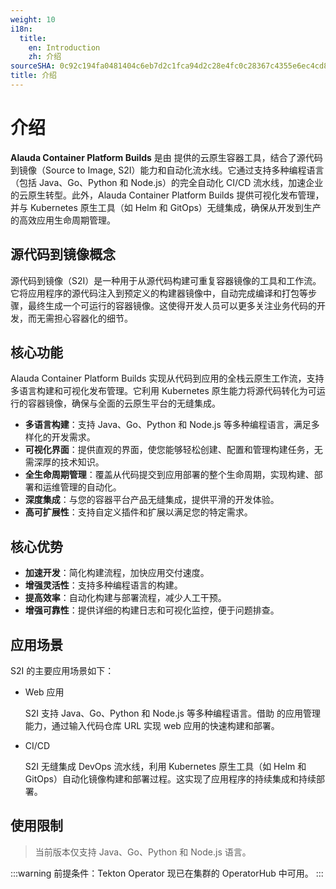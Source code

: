 ```yaml
---
weight: 10
i18n:
  title:
    en: Introduction
    zh: 介绍
sourceSHA: 0c92c194fa0481404c6eb7d2c1fca94d2c28e4fc0c28367c4355e6ec4cd8f336
title: 介绍
---
```


# 介绍

**Alauda Container Platform Builds** 是由 <Term name="product" textCase="capitalize" /> 提供的云原生容器工具，结合了源代码到镜像（Source to Image, S2I）能力和自动化流水线。它通过支持多种编程语言（包括 Java、Go、Python 和 Node.js）的完全自动化 CI/CD 流水线，加速企业的云原生转型。此外，Alauda Container Platform Builds 提供可视化发布管理，并与 Kubernetes 原生工具（如 Helm 和 GitOps）无缝集成，确保从开发到生产的高效应用生命周期管理。

## 源代码到镜像概念

源代码到镜像（S2I）是一种用于从源代码构建可重复容器镜像的工具和工作流。它将应用程序的源代码注入到预定义的构建器镜像中，自动完成编译和打包等步骤，最终生成一个可运行的容器镜像。这使得开发人员可以更多关注业务代码的开发，而无需担心容器化的细节。

## 核心功能

Alauda Container Platform Builds 实现从代码到应用的全栈云原生工作流，支持多语言构建和可视化发布管理。它利用 Kubernetes 原生能力将源代码转化为可运行的容器镜像，确保与全面的云原生平台的无缝集成。

- **多语言构建**：支持 Java、Go、Python 和 Node.js 等多种编程语言，满足多样化的开发需求。
- **可视化界面**：提供直观的界面，使您能够轻松创建、配置和管理构建任务，无需深厚的技术知识。
- **全生命周期管理**：覆盖从代码提交到应用部署的整个生命周期，实现构建、部署和运维管理的自动化。
- **深度集成**：与您的容器平台产品无缝集成，提供平滑的开发体验。
- **高可扩展性**：支持自定义插件和扩展以满足您的特定需求。

## 核心优势

- **加速开发**：简化构建流程，加快应用交付速度。
- **增强灵活性**：支持多种编程语言的构建。
- **提高效率**：自动化构建与部署流程，减少人工干预。
- **增强可靠性**：提供详细的构建日志和可视化监控，便于问题排查。

## 应用场景

S2I 的主要应用场景如下：

- Web 应用

  S2I 支持 Java、Go、Python 和 Node.js 等多种编程语言。借助 <Term name="product" textCase="capitalize" /> 的应用管理能力，通过输入代码仓库 URL 实现 web 应用的快速构建和部署。

- CI/CD

  S2I 无缝集成 DevOps 流水线，利用 Kubernetes 原生工具（如 Helm 和 GitOps）自动化镜像构建和部署过程。这实现了应用程序的持续集成和持续部署。

## 使用限制

> 当前版本仅支持 Java、Go、Python 和 Node.js 语言。

:::warning
前提条件：Tekton Operator 现已在集群的 OperatorHub 中可用。
:::

